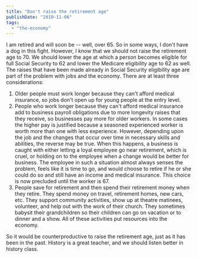 ```yaml
---
title: "Don't raise the retirement age"
publishDate: "2010-11-06"
tags: 
  - "the-economy"
---
```


I am retired and will soon be -- well, over 65. So in some ways, I don't have a dog in this fight. However, I know that we should not raise the retirement age to 70. We should lower the age at which a person becomes eligible for full Social Security to 62 and lower the Medicare eligibility age to 62 as well. The raises that have been made already in Social Security eligibility age are part of the problem with jobs and the economy. There are at least three considerations:

1. Older people must work longer because they can't afford medical insurance, so jobs don't open up for young people at the entry level.
2. People who work longer because they can't afford medical insurance add to business payroll obligations due to more longevity raises that they receive, so businesses pay more for older workers. In some cases the higher pay is justified because a seasoned experienced worker is worth more than one with less experience. However, depending upon the job and the changes that occur over time in necessary skills and abilities, the reverse may be true. When this happens, a business is caught with either letting a loyal employee go near retirement, which is cruel, or holding on to the employee when a change would be better for business. The employee in such a situation almost always senses the problem, feels like it is time to go, and would choose to retire if he or she could do so and still have an income and medical insurance. This choice is now precluded until the worker is 67.
3. People save for retirement and then spend their retirement money when they retire. They spend money on travel, retirement homes, new cars, etc. They support community activities, show up at theatre matinees, volunteer, and help out with the work of their church. They sometimes babysit their grandchildren so their children can go on vacation or to dinner and a show. All of these activities put resources into the economy.

So it would be counterproductive to raise the retirement age, just as it has been in the past. History is a great teacher, and we should listen better in history class.
